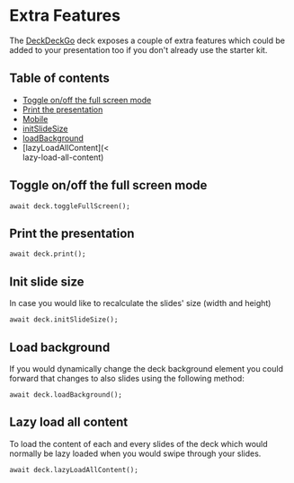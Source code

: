
<Meta title="Deck/More Features" />

# Extra Features

The [DeckDeckGo] deck exposes a couple of extra features which could be added to your presentation too if you don't already use the starter kit.

## Table of contents

- [Toggle on/off the full screen mode](#toggle-onoff-the-full-screen-mode)
- [Print the presentation](#print-the-presentation)
- [Mobile](#mobile)
- [initSlideSize](#init-slide-size)
- [loadBackground](#load-background)
- [lazyLoadAllContent](<<div></div></div>lazy-load-all-content)

## Toggle on/off the full screen mode

```
await deck.toggleFullScreen();
```

## Print the presentation

```
await deck.print();
```

## Init slide size

In case you would like to recalculate the slides' size (width and height)

```
await deck.initSlideSize();
```

## Load background

If you would dynamically change the deck background element you could forward that changes to also slides using the following method:

```
await deck.loadBackground();
```

## Lazy load all content

To load the content of each and every slides of the deck which would normally be lazy loaded when you would swipe through your slides.

```
await deck.lazyLoadAllContent();
```

[deckdeckgo]: https://deckdeckgo.com
